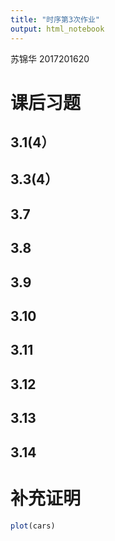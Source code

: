 ```yaml
---
title: "时序第3次作业"
output: html_notebook
---
```


苏锦华 2017201620

# 课后习题

## 3.1(4）

## 3.3(4）

## 3.7


## 3.8


## 3.9


## 3.10


## 3.11


## 3.12


## 3.13


## 3.14


# 补充证明



```r
plot(cars)
```


